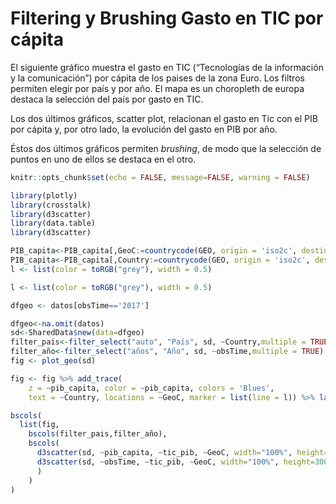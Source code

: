 # Filtering y Brushing Gasto en TIC por cápita

El siguiente gráfico muestra el gasto en TIC ("Tecnologías de la información y la comunicación") por cápita de los paises de la zona Euro. Los filtros permiten elegir por país y por año. El mapa es un choropleth de europa destaca la selección del país por gasto en TIC. 

Los dos últimos gráficos, scatter plot, relacionan el gasto en Tic con el PIB por cápita y, por otro lado, la evolución del gasto en PIB por año. 

Éstos dos últimos gráficos permiten *brushing*, de modo que la selección de puntos en uno de ellos se destaca en el otro.

```r
knitr::opts_chunk$set(echo = FALSE, message=FALSE, warning = FALSE)
```


```r

library(plotly)
library(crosstalk)
library(d3scatter)
library(data.table)
library(d3scatter)

PIB_capita<-PIB_capita[,GeoC:=countrycode(GEO, origin = 'iso2c', destination = 'iso3c')]
PIB_capita<-PIB_capita[,Country:=countrycode(GEO, origin = 'iso2c', destination = 'country.name')]
l <- list(color = toRGB("grey"), width = 0.5)

l <- list(color = toRGB("grey"), width = 0.5)

dfgeo <- datos[obsTime=='2017']

dfgeo<-na.omit(datos)
sd<-SharedData$new(data=dfgeo)
filter_pais<-filter_select("auto", "País", sd, ~Country,multiple = TRUE)
filter_año<-filter_select("años", "Año", sd, ~obsTime,multiple = TRUE)
fig <- plot_geo(sd)

fig <- fig %>% add_trace(
    z = ~pib_capita, color = ~pib_capita, colors = 'Blues',
    text = ~Country, locations = ~GeoC, marker = list(line = l)) %>% layout(geo=list(scope='europe'),fixedranged=TRUE) %>% colorbar(title="Pib por cápita")

bscols(
  list(fig,
    bscols(filter_pais,filter_año),
    bscols(
      d3scatter(sd, ~pib_capita, ~tic_pib, ~GeoC, width="100%", height=300),
      d3scatter(sd, ~obsTime, ~tic_pib, ~GeoC, width="100%", height=300)
      )
    )
)




```






